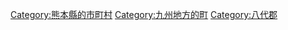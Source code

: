 {{Commonscat|Hikawa, Kumamoto}}
{{Catmore}}

{{DEFAULTSORT:Hikawa}}
[[Category:熊本縣的市町村|Category:熊本縣的市町村]]
[[Category:九州地方的町|Category:九州地方的町]]
[[Category:八代郡|Category:八代郡]]
